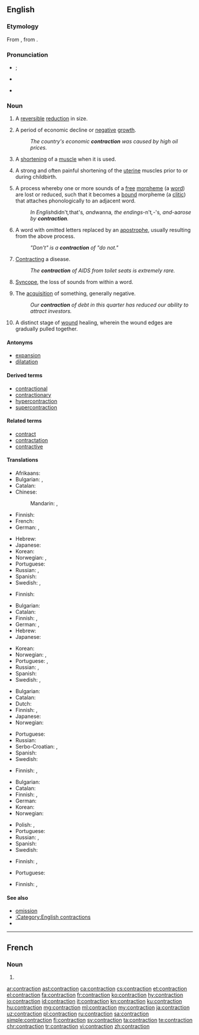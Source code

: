==English==

===Etymology===
From {{etyl|fro|en}} {{term|contraction|lang=fro}}, from {{etyl|la|en}} {{m|la|contractiō}}.

===Pronunciation===
* {{a|UK}} {{IPA|/ˈkɒn.tɹæk.ʃən/|lang=en}} {{qualifier|stressed}}; {{IPA|/kənˈtræk.ʃən/|lang=en}} {{qualifier|unstressed}}
* {{a|US}} {{IPA|/kənˈtɹæk.ʃən/|lang=en}}
* {{rhymes|ækʃən|lang=en}}

===Noun===
{{en-noun}}

# A [[reversible]] [[reduction]] in size.
# {{context|economics|lang=en}} A period of economic decline or [[negative]] [[growth]].
#: ''The country's economic '''contraction''' was caused by high oil prices.''
# {{context|biology|lang=en}} A [[shorten]]ing of a [[muscle]] when it is used.
# {{context|medicine|lang=en}} A strong and often painful shortening of the [[uterine]] muscles prior to or during childbirth.
# {{context|linguistics|lang=en}} A process whereby one or more sounds of a [[free]] [[morpheme]] (a [[word]]) are lost or reduced, such that it becomes a [[bound]] morpheme (a [[clitic]]) that attaches phonologically to an adjacent word.
#: ''In English ''didn't'', ''that's'', and ''wanna'', the endings ''-n't'', ''-'s'', and ''-a'' arose by '''contraction'''.''
# {{context|English orthography|lang=en}} A word with omitted letters replaced by an [[apostrophe]], usually resulting from the above process.
#: ''"Don't" is a '''contraction''' of "do not."''
# {{context|medicine|lang=en}} [[contract|Contracting]] a disease.
#: ''The '''contraction''' of AIDS from toilet seats is extremely rare.''
# {{context|phonetics|lang=en}} [[syncope|Syncope]], the loss of sounds from within a word.
# The [[acquisition]] of something, generally negative.
#: ''Our '''contraction''' of debt in this quarter has reduced our ability to attract investors.''
# {{context|medicine|lang=en}} A distinct stage of [[wound]] healing, wherein the wound edges are gradually pulled together.

====Antonyms====
* [[expansion]]
* [[dilatation]]

====Derived terms====
* [[contractional]]
* [[contractionary]]
* [[hypercontraction]]
* [[supercontraction]]

====Related terms====
* [[contract]]
* [[contractation]]
* [[contractive]]

====Translations====
{{trans-top|reversible reduction in size}}
* Afrikaans: {{t|af|verkleining}}
* Bulgarian: {{t+|bg|свиване|n}}, {{t+|bg|скъсяване|n}}
* Catalan: {{t|ca|contracció|f}}
* Chinese:
*: Mandarin: {{t|cmn|收縮|sc=Hani}}, {{t+|cmn|收缩|tr=shōusuō|sc=Hani}}
* Finnish: {{t|fi|supistuminen}}
* French: {{t+|fr|contraction|f}}
* German: {{t+|de|Verkleinerung}}, {{t+|de|Kontraktion}}
{{trans-mid}}
* Hebrew: {{t|he|התכווצות|f|tr=hitkavtzut}}
* Japanese: {{t+|ja|収縮|tr=しゅうしゅく, shūshuku|sc=Jpan}}
* Korean: {{t+|ko|단축|tr=danchuk}}
* Norwegian: {{t|no|kontraksjon}}, {{t|no|forminskning}}
* Portuguese: {{t+|pt|contração|f}}
* Russian: {{t+|ru|сокраще́ние|n}}, {{t+|ru|сжа́тие|n}}
* Spanish: {{t+|es|contracción|f}}
* Swedish: {{t+|sv|minskning}}, {{t+|sv|kontraktion}}
{{trans-bottom}}

{{trans-top|economics: period of economic decline or negative growth}}
* Finnish: {{t+|fi|taantuma}}
{{trans-mid}}
{{trans-bottom}}

{{trans-top|shortening of a muscle when it is used}}
* Bulgarian: {{t+|bg|свиване|n}}
* Catalan: {{t|ca|contracció|f}}
* Finnish: {{t+|fi|supistus}}, {{t|fi|lihassupistus}}
* German: {{t+|de|Kontraktion|f}}, {{t|de|Zusammenziehen|n}}
* Hebrew: {{t|he|התכווצות|f|tr=hitkavtzut}}
* Japanese: {{t|ja|攣縮|tr=れんしゅく, renshuku|sc=Jpan}}
{{trans-mid}}
* Korean: {{t+|ko|위축|tr=wichuk}}
* Norwegian: {{t|no|kontraksjon}}, {{t|no|sammentrekning}}
* Portuguese: {{t+|pt|contração|f}}, {{t+|pt|crispação|f}}
* Russian: {{t+|ru|сокраще́ние|n}}, {{t+|ru|сжа́тие|n}}
* Spanish: {{t+|es|contracción|f}}
* Swedish: {{t+|sv|kontraktion}}, {{t|sv|sammandragning}}
{{trans-bottom}}

{{trans-top|painful shortening of the uterine muscles}}
* Bulgarian: {{t|bg|контракция|f}}
* Catalan: {{t|ca|contracció|f}}
* Dutch: {{t+|nl|wee|f}}
* Finnish: {{t|fi|synnytyssupistus}}, {{t+|fi|supistus}}
* Japanese: {{t|ja|陣痛|tr=じんつう, jintsū|sc=Jpan}}
* Norwegian: {{t|no|sammentrekning}}
{{trans-mid}}
* Portuguese: {{t+|pt|contração|f}}
* Russian: {{t+|ru|сокраще́ние|n}}
* Serbo-Croatian: {{t|sh|контракција|f|tr=kontrakcija|sc=Cyrl}}, {{t|sh|трудови|p|tr=trudovi|sc=Cyrl}}
* Spanish: {{t+|es|contracción|f}}
* Swedish: {{t|sv|sammandragning}}
{{trans-bottom}}

{{trans-top|linguistics: process whereby one or more sounds of a free morpheme are lost or reduced}}
* Finnish: {{t+|fi|kontraktio}}, {{t|fi|supistuminen}}
{{trans-mid}}
{{trans-bottom}}

{{trans-top|word with omitted letters replaced by an apostrophe}}
* Bulgarian: {{t+|bg|съкращение|n}}
* Catalan: {{t|ca|contracció|f}}
* Finnish: {{t+|fi|kontraktio}}, {{t|fi|supistumamuoto}}
* German: {{t+|de|Kontraktion|f}}
* Korean: {{t|ko|단축어|tr=danchugeo}}
* Norwegian: {{t|no|sammentrekning}}
{{trans-mid}}
* Polish: {{t|pl|kontrakcja|f}}, {{t|pl|forma ściąnięta}}
* Portuguese: {{t+|pt|contração|f}}
* Russian: {{t+|ru|сокраще́ние|n}}, {{t+|ru|стяже́ние|n}}
* Spanish: {{t+|es|contracción|f}}
* Swedish: {{t|sv|sammandragning}}
{{trans-bottom}}

{{trans-top|medicine: contracting a disease}}
* Finnish: {{t+|fi|tarttuminen}}, {{t+|fi|tartunta}}
{{trans-mid}}
* Portuguese: {{t+|pt|contração|f}}
{{trans-bottom}}

{{trans-see|phonetics: loss of sounds from within a word|syncope}}

{{trans-top|acquisition of something, generally negative}}
{{trans-mid}}
{{trans-bottom}}

{{trans-top|medicine: stage of wound healing}}
* Finnish: {{t+|fi|lähentyminen}}, {{t+|fi|kontraktio}}
{{trans-mid}}
{{trans-bottom}}

====See also====
* [[omission]]
* [[:Category:English contractions]]
* {{pedialite|dab=contraction}}

----

==French==

===Noun===
{{fr-noun|f}}

# {{l|en|contraction}}

[[ar:contraction]]
[[ast:contraction]]
[[ca:contraction]]
[[cs:contraction]]
[[et:contraction]]
[[el:contraction]]
[[fa:contraction]]
[[fr:contraction]]
[[ko:contraction]]
[[hy:contraction]]
[[io:contraction]]
[[id:contraction]]
[[it:contraction]]
[[kn:contraction]]
[[ku:contraction]]
[[hu:contraction]]
[[mg:contraction]]
[[ml:contraction]]
[[my:contraction]]
[[ja:contraction]]
[[uz:contraction]]
[[pl:contraction]]
[[ru:contraction]]
[[sa:contraction]]
[[simple:contraction]]
[[fi:contraction]]
[[sv:contraction]]
[[ta:contraction]]
[[te:contraction]]
[[chr:contraction]]
[[tr:contraction]]
[[vi:contraction]]
[[zh:contraction]]